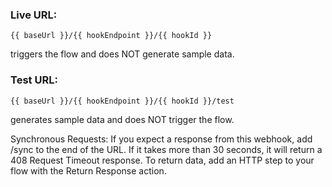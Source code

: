 ### Live URL:
```shell
{{ baseUrl }}/{{ hookEndpoint }}/{{ hookId }}
```
triggers the flow and does NOT generate sample data.

### Test URL:
```shell
{{ baseUrl }}/{{ hookEndpoint }}/{{ hookId }}/test
```
generates sample data and does NOT trigger the flow.

Synchronous Requests:
If you expect a response from this webhook, add /sync to the end of the URL. If it takes more than 30 seconds, it will return a 408 Request Timeout response.
To return data, add an HTTP step to your flow with the Return Response action.